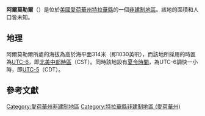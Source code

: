 {{noteTA
|G1=USState
|G2=地名
|G3=Unit
}}
{{Infobox settlement
|official_name            = 阿爾莫勒爾
|native_name = Almoral
|settlement_type          = [[非建制地區|非建制地區]]
|image_skyline            = 
|imagesize                = 
|image_map                = 
|mapsize                  = 
|pushpin_map              = USA Iowa
|pushpin_label            = 阿爾莫勒爾
|pushpin_label_position   = top
|pushpin_map_caption      = 阿爾莫勒爾在愛荷華州的位置
|subdivision_type         = [[世界政區索引|國家]]
|subdivision_type1        = [[美国州份|州份]]
|subdivision_type2        = [[愛荷華州行政区划|縣]]
|subdivision_name         = [[美国|美国]]
|subdivision_name1        = [[愛荷華州|愛荷華州]]
|subdivision_name2        = [[特拉華縣_(愛荷華州)|特拉華縣]]
|elevation_ft             = 1030
|elevation_m              = 314
|area_total_km2           = 
|area_total_sq_mi         = 
|area_land_km2            = 
|area_land_sq_mi          = 
|area_water_km2           = 
|area_water_sq_mi         = 
|population_as_of         = 2010
|population_footnotes     = 
|population_total         = 
|population_metro         = 
|population_density_km2   = auto
|population_density_sq_mi = auto
|timezone                 = [[北美中部时区|北美中部时区]]
|utc_offset               = -6
|coordinates              = {{coord|42|32|08|N|91|17|24|W|display=inline,title}}
| coor_pinpoint           = 
| coordinates_footnotes   = 
|timezone_DST             = CDT
|utc_offset_DST           = -5
|postal_code_type         = [[美國郵區編號|郵區編號]]
|postal_code              = 
|area_code                = {{link-en|电话区号563|Area code 563|563}}
|blank_name = [[地名信息系统|GNIS ID]]
|blank_info = 464442<ref name="GNIS">{{cite gnis|464442|Almoral}}</ref>
}}
'''阿爾莫勒爾'''（{{lang-en|Almoral}}）是位於[[美國|美國]][[愛荷華州|愛荷華州]][[特拉華縣_(愛荷華州)|特拉華縣]]的一個[[非建制地區|非建制地區]]。該地的面積和人口皆未知。

== 地理 ==
阿爾莫勒爾所處的海拔為高於海平面314米（即1030英呎），而該地所採用的時區為[[UTC-6|UTC-6]]，即[[北美中部時區|北美中部時區]]（CST）。同時該地設有[[夏令時間|夏令時間]]，為UTC-6調快一小時，即[[UTC-5|UTC-5]]（CDT）。

== 參考文獻 ==
{{reflist}}

{{特拉華縣 (愛荷華州)}}

{{DEFAULTSORT:Almoral}}
[[Category:愛荷華州非建制地區|Category:愛荷華州非建制地區]]
[[Category:特拉華縣非建制地區_(愛荷華州)|Category:特拉華縣非建制地區 (愛荷華州)]]

{{Iowa-geo-stub}}